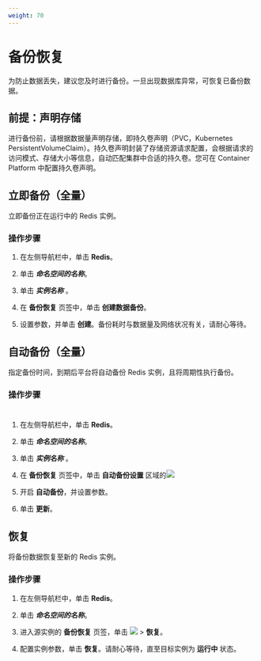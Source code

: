 ```yaml
---
weight: 70
---
```


# 备份恢复

为防止数据丢失，建议您及时进行备份。一旦出现数据库异常，可恢复已备份数据。


## 前提：声明存储

进行备份前，请根据数据量声明存储，即持久卷声明（PVC，Kubernetes PersistentVolumeClaim）。持久卷声明封装了存储资源请求配置，会根据请求的访问模式、存储大小等信息，自动匹配集群中合适的持久卷。您可在 Container Platform 中配置持久卷声明。

## 立即备份（全量）

立即备份正在运行中的 Redis 实例。

### 操作步骤

<Tabs>
<Tab label="Web Console">

1. 在左侧导航栏中，单击 **Redis**。

2. 单击 ***命名空间的名称***。

2. 单击 ***实例名称*** 。
    
3. 在 **备份恢复** 页签中，单击 **创建数据备份**。

4. 设置参数，并单击 **创建**。备份耗时与数据量及网络状况有关，请耐心等待。

</Tab>
</Tabs>


## 自动备份（全量）



指定备份时间，到期后平台将自动备份 Redis 实例，且将周期性执行备份。

### 操作步骤
#
<Tabs>
<Tab label="Web Console">

1. 在左侧导航栏中，单击 **Redis**。

2. 单击 ***命名空间的名称***。

2. 单击 ***实例名称*** 。
    
3. 在 **备份恢复** 页签中，单击 **自动备份设置** 区域的![](../assets/44buttoneditblue.png)

4. 开启 **自动备份**，并设置参数。

5. 单击 **更新**。

</Tab>
</Tabs>

## 恢复

将备份数据恢复至新的 Redis 实例。

### 操作步骤

<Tabs>
<Tab label="Web Console">

1. 在左侧导航栏中，单击 **Redis**。

2. 单击 ***命名空间的名称***。

3. 进入源实例的 **备份恢复** 页签，单击 ![](../assets/44buttonanniu.png) > **恢复**。

4. 配置实例参数，单击 **恢复**。请耐心等待，直至目标实例为 **运行中** 状态。
    
</Tab>
</Tabs>
